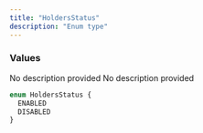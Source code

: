 ```yaml
---
title: "HoldersStatus"
description: "Enum type"
---
```


### Values

<ResponseField name="ENABLED" type="enum">
  No description provided
</ResponseField>

<ResponseField name="DISABLED" type="enum">
  No description provided
</ResponseField>


```graphql HoldersStatus
enum HoldersStatus {
  ENABLED
  DISABLED
}
```
